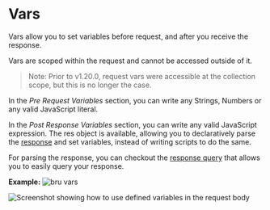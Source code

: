 # Vars

Vars allow you to set variables before request, and after you receive the response.

Vars are scoped within the request and cannot be accessed outside of it.

> Note: Prior to v1.20.0, request vars were accessible at the collection scope, but this is no longer the case.

In the *Pre Request Variables* section, you can write any Strings, Numbers or any valid JavaScript literal.

In the *Post Response Variables* section, you can write any valid JavaScript expression. The res object is available, allowing you to declaratively parse the [response](./javascript-reference#response) and set variables, instead of writing scripts to do the same.

For parsing the response, you can checkout the [response query](./response/response-query) that allows you to easily query your response.

**Example:**
![bru vars](/screenshots/vars.webp)

![Screenshot showing how to use defined variables in the request body](/screenshots/set-vars.webp)
